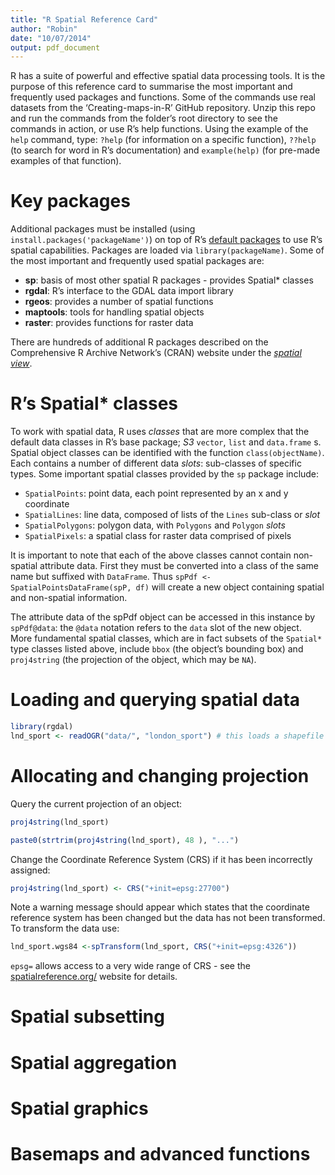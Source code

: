 ```yaml
---
title: "R Spatial Reference Card"
author: "Robin"
date: "10/07/2014"
output: pdf_document
---
```


R has a suite of powerful and effective spatial data processing tools. It is the purpose
of this reference card to summarise the most important and frequently used
packages and functions. Some of the commands use real datasets from the
'Creating-maps-in-R' GitHub repository. Unzip this repo and run the commands from
the folder's root directory to see the commands in action, or use R's help functions.
Using the example of the `help` command, type:
`?help` (for information on a specific function),
`??help` (to search for word in R's documentation)
and `example(help)` (for pre-made examples of that function).

# Key packages

Additional packages must be installed (using `install.packages('packageName')`) on top of 
R's [default packages](http://www.hep.by/gnu/r-patched/r-admin/R-admin_33.html) to use R's spatial 
capabilities. Packages are loaded via `library(packageName)`.
Some of the most important and frequently used spatial packages are:

- **sp**: basis of most other spatial R packages - provides Spatial* classes
- **rgdal**: R's interface to the GDAL data import library
- **rgeos**: provides a number of spatial functions
- **maptools**: tools for handling spatial objects
- **raster**: provides functions for raster data

There are hundreds of additional R packages described on the Comprehensive
R Archive Network's (CRAN) website under the
[*spatial view*](http://cran.r-project.org/web/views/Spatial.html).

# R's Spatial* classes

To work with spatial data, R uses *classes* that are more complex
that the default data classes in R's base package; *S3* `vector`, `list` and `data.frame` s. 
Spatial object classes can be identified with the
function `class(objectName)`. Each contains a number of different data
*slots*: sub-classes of specific types. Some important
spatial classes provided by the `sp` package include:

- `SpatialPoints`: point data, each point represented by an x and y coordinate
- `SpatialLines`: line data, composed of lists of the `Lines` sub-class or *slot*
- `SpatialPolygons`: polygon data, with `Polygons` and `Polygon` *slots*
- `SpatialPixels`: a spatial class for raster data comprised of pixels

It is important to note that each of the above classes cannot contain non-spatial
attribute data. First they must be converted into a class of the same name but suffixed
with `DataFrame`. Thus `spPdf <- SpatialPointsDataFrame(spP, df)` will create a new object 
containing spatial and non-spatial information.

The attribute data of the spPdf object can be accessed in this instance by `spPdf@data`: the `@data` notation
refers to the `data` slot of the new object. More fundamental spatial classes, which
are in fact subsets of the `Spatial*` type classes listed above, include `bbox` (the
object's bounding box) and `proj4string` (the projection of the object, which may be `NA`).

# Loading and querying spatial data

```r
library(rgdal)
lnd_sport <- readOGR("data/", "london_sport") # this loads a shapefile and names it lnd_sport 
```

# Allocating and changing projection

Query the current projection of an object:

```r
proj4string(lnd_sport)
```

```r
paste0(strtrim(proj4string(lnd_sport), 48 ), "...")
```

Change the Coordinate Reference System (CRS) if it has been incorrectly assigned:

```r
proj4string(lnd_sport) <- CRS("+init=epsg:27700")
```

Note a warning message should appear which states that
the coordinate reference system has been changed but the data
has not been transformed. To transform the data use:

```r
lnd_sport.wgs84 <-spTransform(lnd_sport, CRS("+init=epsg:4326"))
```

`epsg=` allows access to a very wide range of CRS - see the
[spatialreference.org/](http://spatialreference.org/) website for details.

# Spatial subsetting

# Spatial aggregation

# Spatial graphics

# Basemaps and advanced functions
